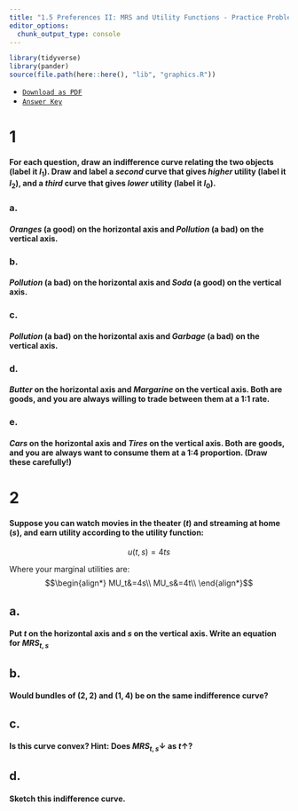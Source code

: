 ```yaml
---
title: "1.5 Preferences II: MRS and Utility Functions - Practice Problems"
editor_options: 
  chunk_output_type: console
---
```


```r
library(tidyverse)
library(pander)
source(file.path(here::here(), "lib", "graphics.R"))
```

- [<i class="fas fa-file-pdf"></i> `Download as PDF`](/practice/05-practice.pdf)
- [<i class="fas fa-file-pdf"></i> `Answer Key`](/practice/05-practice-answers.pdf)

# 1 

#### For each question, draw an indifference curve relating the two objects (label it $I_1$). Draw and label a *second* curve that gives *higher* utility (label it $I_2$), and a *third* curve that gives *lower* utility (label it $I_0$).

### a. 
#### *Oranges* (a good) on the horizontal axis and *Pollution* (a bad) on the vertical axis. 

### b.
#### *Pollution* (a bad) on the horizontal axis and *Soda* (a good) on the vertical axis.

### c.
#### *Pollution* (a bad) on the horizontal axis and *Garbage* (a bad) on the vertical axis.

### d.
#### *Butter* on the horizontal axis and *Margarine* on the vertical axis. Both are goods, and you are always willing to trade between them at a 1:1 rate.

### e.
#### *Cars* on the horizontal axis and *Tires* on the vertical axis. Both are goods, and you are always want to consume them at a 1:4 proportion. (Draw these carefully!)


# 2 

#### Suppose you can watch movies in the theater ($t$) and streaming at home ($s$), and earn utility according to the utility function: 
$$u(t,s)=4ts$$

Where your marginal utilities are: 
$$\begin{align*}
MU_t&=4s\\
MU_s&=4t\\ \end{align*}$$

## a. 
#### Put $t$ on the horizontal axis and $s$ on the vertical axis. Write an equation for $MRS_{t,s}$ 

## b. 
#### Would bundles of $(2,2)$ and $(1,4)$ be on the same indifference curve?

## c.
#### Is this curve convex? Hint: Does $MRS_{t,s} \downarrow$ as $t \uparrow$? 

## d.
#### Sketch this indifference curve. 